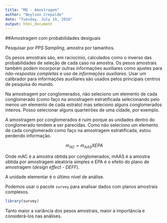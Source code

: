 ```yaml
---
title: "MQ - Amostragem"
author: "Neylson Crepalde"
date: "Tuesday, July 19, 2016"
output: html_document
---
```


##Amostragem com probabilidades desiguais

Pesquisar por *PPS Sampling*, amostra por tamanhos.

Os pesos amostrais são, em raciocínio, calculados como o inverso das probabilidades de seleção de cada caso na amostra.
Os pesos amostrais também podem incorporar outras informações auxiliares como ajustes para *não-respostas completas* e uso de *informações auxiliares*. Usar um calibrador para informações auxiliares são usados pelos principais centros de pesquisa do mundo.

Na amostragem por conglomerados, não seleciono um elemento de cada conglomerado (como faço na amostragem estratificada selecionando pelo menos um elemento de cada estrato) mas seleciono alguns conglomerados inteiros. Posso selecionar alguns quarteirões de uma cidade, por exemplo.

A amostragem por conglomerados é ruim porque as unidades dentro do conglomerado tendem a ser parecidas. Como não seleciono um elemento de cada conglomerado como faço na amostragem estratificada, estou perdendo informação.

$$m_{AC} = m_{AAS} X EPA $$

Onde mAC é a amostra obtida por conglomerados, mAAS é a amostra obtida por amostragem aleatória simples e EPA é o efeito do plano de amostragem (*design effect - DEFF*).

A unidade elementar é o último nível de análise.

Podemos usar o pacote `survey` para analisar dados com planos amostrais complexos.

```r
library(survey)
```

Tanto maior a variância dos pesos amostrais, maior a importância e considerá-los nas análises.
